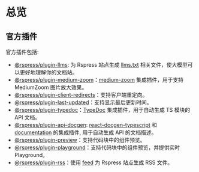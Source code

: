 # 总览

## 官方插件

官方插件包括:

- [@rspress/plugin-llms](./llms): 为 Rspress 站点生成 [llms.txt](https://llmstxt.org/) 相关文件，使大模型可以更好地理解你的文档站。
- [@rspress/plugin-medium-zoom](./medium-zoom)：[medium-zoom](https://github.com/francoischalifour/medium-zoom) 集成插件，用于支持 MediumZoom 图片放大效果。
- [@rspress/plugin-client-redirects](./client-redirects)：支持客户端重定向。
- [@rspress/plugin-last-updated](./last-updated)：支持显示最后更新时间。
- [@rspress/plugin-typedoc](./typedoc)：[TypeDoc](https://github.com/TypeStrong/typedoc) 集成插件，用于自动生成 TS 模块的 API 文档。
- [@rspress/plugin-api-docgen](./api-docgen): [react-docgen-typescript](https://github.com/styleguidist/react-docgen-typescript) 和 [documentation](https://github.com/documentationjs/documentation) 的集成插件, 用于自动生成 API 的文档描述。
- [@rspress/plugin-preview](./preview)：支持代码块中的组件预览。
- [@rspress/plugin-playground](./playground)：支持代码块中的组件预览，并提供实时 Playground。
- [@rspress/plugin-rss](./rss)：使用 [feed](https://github.com/jpmonette/feed) 为 Rspress 站点生成 RSS 文件。
